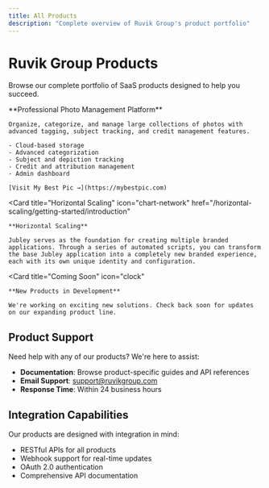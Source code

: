 ```yaml
---
title: All Products
description: "Complete overview of Ruvik Group's product portfolio"
---
```


# Ruvik Group Products

Browse our complete portfolio of SaaS products designed to help you succeed.

<CardGroup cols={2}>
  <Card
    title="My Best Pic"
    icon="camera"
    href="/my-best-pic/getting-started/introduction"
  >
    **Professional Photo Management Platform**
    
    Organize, categorize, and manage large collections of photos with advanced tagging, subject tracking, and credit management features.
    
    - Cloud-based storage
    - Advanced categorization
    - Subject and depiction tracking
    - Credit and attribution management
    - Admin dashboard
    
    [Visit My Best Pic →](https://mybestpic.com)
  </Card>

  <Card
    title="Horizontal Scaling"
    icon="chart-network"
    href="/horizontal-scaling/getting-started/introduction"
  >
    **Horizontal Scaling**
    
    Jubley serves as the foundation for creating multiple branded applications. Through a series of automated scripts, you can transform the base Jubley application into a completely new branded experience, each with its own unique identity and configuration.
  </Card>
  
  <Card
    title="Coming Soon"
    icon="clock"
  >
    **New Products in Development**
    
    We're working on exciting new solutions. Check back soon for updates on our expanding product line.
  </Card>
</CardGroup>

## Product Support

Need help with any of our products? We're here to assist:

- **Documentation**: Browse product-specific guides and API references
- **Email Support**: support@ruvikgroup.com
- **Response Time**: Within 24 business hours

## Integration Capabilities

Our products are designed with integration in mind:

- RESTful APIs for all products
- Webhook support for real-time updates
- OAuth 2.0 authentication
- Comprehensive API documentation
